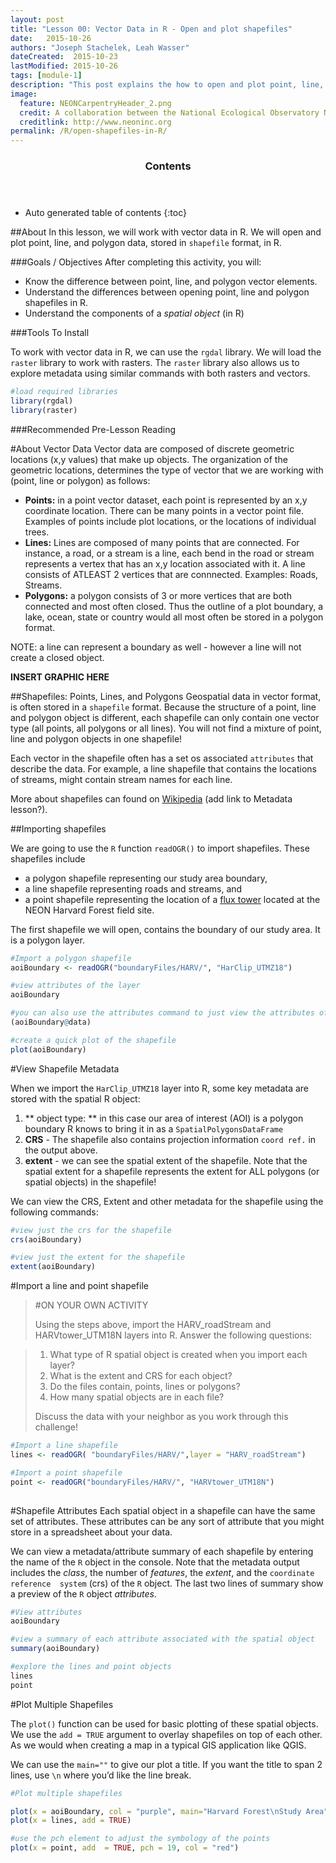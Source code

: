 ```yaml
---
layout: post
title: "Lesson 00: Vector Data in R - Open and plot shapefiles"
date:   2015-10-26
authors: "Joseph Stachelek, Leah Wasser"
dateCreated:  2015-10-23
lastModified: 2015-10-26
tags: [module-1]
description: "This post explains the how to open and plot point, line, and polygon shapefiles in R."
image:
  feature: NEONCarpentryHeader_2.png
  credit: A collaboration between the National Ecological Observatory Network (NEON) and Data Carpentry
  creditlink: http://www.neoninc.org
permalink: /R/open-shapefiles-in-R/
---
```


<section id="table-of-contents" class="toc">
  <header>
    <h3>Contents</h3>
  </header>
<div id="drawer" markdown="1">
*  Auto generated table of contents
{:toc}
</div>
</section><!-- /#table-of-contents -->

##About
In this lesson, we will work with vector data in R. We will open and plot point, 
line, and polygon data, stored in `shapefile` format, in R.

###Goals / Objectives
After completing this activity, you will:

 * Know the difference between point, line, and polygon vector elements.
 * Understand the differences between opening point, line and polygon shapefiles in R.
 * Understand the components of a _spatial object_ (in R)
 
###Tools To Install

To work with vector data in R, we can use the `rgdal` library. We will load the `raster`
library to work with rasters. The `raster` library also allows us to explore metadata
using similar commands with both rasters and vectors.

```r

#load required libraries
library(rgdal)
library(raster)

```

###Recommended Pre-Lesson Reading

#About Vector Data
Vector data are composed of discrete geometric locations (x,y values) that make 
up objects. The organization of the geometric locations, determines the type of 
vector that we are working with (point, line or polygon) as follows: 

* **Points:** in a point vector dataset, each point is represented by an x,y coordinate location. 
There can be many points in a vector point file. Examples of points include plot locations, or the
locations of individual trees.
* **Lines:** Lines are composed of many points that are connected. For instance, a road, 
or a stream is a line, each bend in the road or stream represents a vertex that 
has an x,y location associated with it. A line consists of ATLEAST 2 vertices 
that are connnected. Examples: Roads, Streams.
* **Polygons:** a polygon consists of 3 or more vertices that are both connected and
most often closed. Thus the outline of a plot boundary, a lake, ocean, state or 
country would all most often be stored in a polygon format. 

NOTE: a line can represent a boundary as well - however a line will not create a 
closed object.

**INSERT GRAPHIC HERE**

##Shapefiles: Points, Lines, and Polygons
Geospatial data in vector format, is often stored in a `shapefile` format. Because the 
structure of a point, line and polygon object is different, each shapefile
can only contain one vector type (all points, all polygons or all lines). You will 
not find a mixture of point, line and polygon objects in one shapefile!

Each vector in the shapefile often has a set os associated `attributes` that describe the data.
For example, a line shapefile that contains the locations of streams, might contain stream
names for each line.

More about shapefiles can found on [Wikipedia](https://en.wikipedia.org/wiki/Shapefile) 
(add link to Metadata lesson?).

##Importing shapefiles

We are going to use the `R` function `readOGR()` to import shapefiles. These 
shapefiles include 

* a polygon shapefile representing our study area boundary, 
* a line shapefile representing roads and streams, and 
* a point shapefile representing the location of a [flux tower](http://www.neoninc.org/science-design/collection-methods/flux-tower-measurements) located at the NEON 
Harvard Forest field site.

The first shapefile we will open, contains the boundary of our study area. 
It is a polygon layer.

```r

#Import a polygon shapefile 
aoiBoundary <- readOGR("boundaryFiles/HARV/", "HarClip_UTMZ18")

#view attributes of the layer
aoiBoundary

#you can also use the attributes command to just view the attributes of the data
(aoiBoundary@data)

#create a quick plot of the shapefile
plot(aoiBoundary)

```

#View Shapefile Metadata

When we import the `HarClip_UTMZ18` layer into R, some key metadata are stored
with the spatial R object:

1. ** object type: **  in this case our area of interest (AOI) is a polygon boundary
R knows to bring it in as a `SpatialPolygonsDataFrame`
2. **CRS** - The shapefile also contains projection information `coord ref.` in the output 
above.
3. **extent** - we can see the spatial extent of the shapefile. Note that the spatial
extent for a shapefile represents the extent for ALL polygons (or spatial objects)
in the shapefile!

We can view the CRS, Extent and other metadata for the shapefile using the following
commands:

```r
#view just the crs for the shapefile
crs(aoiBoundary)

#view just the extent for the shapefile
extent(aoiBoundary)

```

#Import a line and point shapefile

>#ON YOUR OWN ACTIVITY
>
>Using the steps above, import the HARV_roadStream and HARVtower_UTM18N layers into R.
>Answer the following questions:

>1. What type of R spatial object is created when you import each layer?
>2. What is the extent and CRS for each object?
>3. Do the files contain, points, lines or polygons?
>4. How many spatial objects are in each file?
>
>Discuss the data with your neighbor as you work through this challenge!


```r

#Import a line shapefile
lines <- readOGR( "boundaryFiles/HARV/",layer = "HARV_roadStream")

#Import a point shapefile 
point <- readOGR("boundaryFiles/HARV/", "HARVtower_UTM18N")
  
```

#Shapefile Attributes
Each spatial object in a shapefile can have the same set of attributes. These attributes
can be any sort of attribute that you might store in a spreadsheet about your data. 

We can view a metadata/attribute summary of each shapefile by entering 
the name of the `R` object in the console. Note that the metadata output includes 
the _class_, the number of _features_, the _extent_, and the `coordinate reference 
system` (crs) of the `R` object. The last two lines of summary show a preview of 
the `R` object _attributes_.

```r
#View attributes
aoiBoundary

#view a summary of each attribute associated with the spatial object
summary(aoiBoundary)

#explore the lines and point objects
lines
point

```

#Plot Multiple Shapefiles

The `plot()` function can be used for basic plotting of these spatial objects. 
We use the `add = TRUE` argument to overlay shapefiles on top of each other. As we 
would when creating a map in a typical GIS application like QGIS.

We can use the `main=""` to give our plot a title. If you want the title to 
span 2 lines, use `\n` where you'd like the line break.

```r
#Plot multiple shapefiles

plot(x = aoiBoundary, col = "purple", main="Harvard Forest\nStudy Area")
plot(x = lines, add = TRUE)

#use the pch element to adjust the symbology of the points
plot(x = point, add  = TRUE, pch = 19, col = "red")
```


